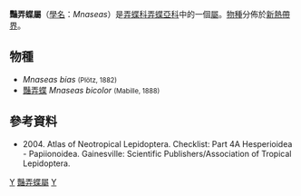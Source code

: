 {{NoteTA
|G1=Butterfly
}}
{{Automatic Taxobox
| taxon = Mnaseas
| authority = Godman, [1901]
| type_species = [[豔弄蝶|豔弄蝶]]<br />''Thymelicus bicolor''
| type_species_authority = Mabille, 1888
| subdivision_ranks = [[物種|物種]]
| subdivision = 共2種，詳見正文。
| synonyms =
}}

'''豔弄蝶屬'''（[[學名|學名]]：''Mnaseas''）是[[弄蝶科|弄蝶科]][[弄蝶亞科|弄蝶亞科]]中的一個[[屬|屬]]。[[物種|物種]]分佈於[[新熱帶界|新熱帶界]]。

== 物種 ==
* ''Mnaseas bias'' <small>(Plötz, 1882)</small>
* [[豔弄蝶|豔弄蝶]] ''Mnaseas bicolor'' <small>(Mabille, 1888)</small>

== 參考資料 ==
<references/>
* {{aut|Lamas G ed.}} 2004. Atlas of Neotropical Lepidoptera. Checklist: Part 4A Hesperioidea - Papiionoidea. Gainesville: Scientific Publishers/Association of Tropical Lepidoptera.

{{Commons category|Mnaseas}}

{{taxonbar}}
[[Category:_1901年描述的分类群|Y]]
[[Category:豔弄蝶屬|]]
[[Category:花柔弄蝶族|Y]]